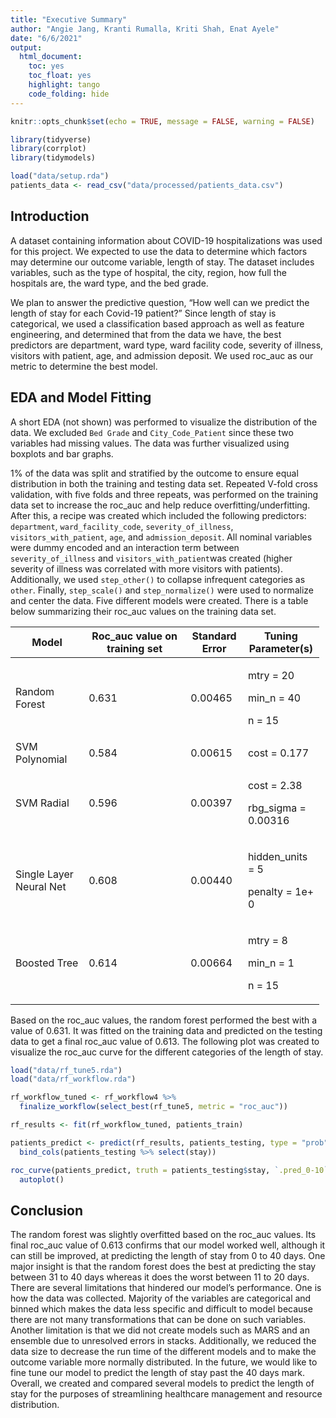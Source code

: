 ```yaml
---
title: "Executive Summary"
author: "Angie Jang, Kranti Rumalla, Kriti Shah, Enat Ayele"
date: "6/6/2021"
output:
  html_document:
    toc: yes
    toc_float: yes
    highlight: tango
    code_folding: hide
---
```


```r
knitr::opts_chunk$set(echo = TRUE, message = FALSE, warning = FALSE)
```

```r
library(tidyverse)
library(corrplot)
library(tidymodels)

load("data/setup.rda")
patients_data <- read_csv("data/processed/patients_data.csv")
```

## Introduction

A dataset containing information about COVID-19 hospitalizations was used for this project. We expected to use the data to determine which factors may determine our outcome variable, length of stay. The dataset includes variables, such as the type of hospital, the city, region, how full the hospitals are, the ward type, and the bed grade. 

We plan to answer the predictive question, “How well can we predict the length of stay for each Covid-19 patient?” Since length of stay is categorical, we used a classification based approach as well as feature engineering, and determined that from the data we have, the best predictors are department, ward type, ward facility code, severity of illness, visitors with patient, age, and admission deposit. We used roc_auc as our metric to determine the best model. 

## EDA and Model Fitting

A short EDA (not shown) was performed to visualize the distribution of the data. We excluded `Bed Grade` and `City_Code_Patient` since these two variables had missing values. The data was further visualized using boxplots and bar graphs. 

1% of the data was split and stratified by the outcome to ensure equal distribution in both the training and testing data set. Repeated V-fold cross validation, with five folds and three repeats, was performed on the training data set to increase the roc_auc and help reduce overfitting/underfitting. After this, a recipe was created which included the following predictors: `department`, `ward_facility_code`, `severity_of_illness`, `visitors_with_patient`, `age`, and `admission_deposit`. All nominal variables were dummy encoded and an interaction term between `severity_of_illness` and `visitors_with_patient`was created (higher severity of illness was correlated with more visitors with patients).  Additionally, we used `step_other()` to collapse infrequent categories as `other`. Finally, `step_scale()` and `step_normalize()` were used to normalize and center the data.
Five different models were created. There is a table below summarizing their roc_auc values on the training data set.

+-------------------------+-----------------------------------+--------------------+-------------------------+
| **Model**               | **Roc_auc value on training set** | **Standard Error** | **Tuning Parameter(s)** |
+=========================+===================================+====================+=========================+
| Random Forest           | 0.631                             | 0.00465            | mtry = 20               |
|                         |                                   |                    |                         |
|                         |                                   |                    | min_n = 40              |
|                         |                                   |                    |                         |
|                         |                                   |                    | n = 15                  |
+-------------------------+-----------------------------------+--------------------+-------------------------+
| SVM Polynomial          | 0.584                             | 0.00615            | cost = 0.177            |
+-------------------------+-----------------------------------+--------------------+-------------------------+
| SVM Radial              | 0.596                             | 0.00397            | cost = 2.38             |
|                         |                                   |                    |                         |
|                         |                                   |                    | rbg_sigma = 0.00316     |
+-------------------------+-----------------------------------+--------------------+-------------------------+
| Single Layer Neural Net | 0.608                             | 0.00440            | hidden_units = 5        |
|                         |                                   |                    |                         |
|                         |                                   |                    | penalty = 1e+ 0         |
+-------------------------+-----------------------------------+--------------------+-------------------------+
| Boosted Tree            | 0.614                             | 0.00664            | mtry = 8                |
|                         |                                   |                    |                         |
|                         |                                   |                    | min_n = 1               |
|                         |                                   |                    |                         |
|                         |                                   |                    | n = 15                  |
+-------------------------+-----------------------------------+--------------------+-------------------------+

Based on the roc_auc values, the random forest performed the best with a value of 0.631. It was fitted on the training data and predicted on the testing data to get a final roc_auc value of 0.613. The following plot was created to visualize the roc_auc curve for the different categories of the length of stay.

```r
load("data/rf_tune5.rda")
load("data/rf_workflow.rda")

rf_workflow_tuned <- rf_workflow4 %>%
  finalize_workflow(select_best(rf_tune5, metric = "roc_auc"))

rf_results <- fit(rf_workflow_tuned, patients_train)

patients_predict <- predict(rf_results, patients_testing, type = "prob") %>%
  bind_cols(patients_testing %>% select(stay))

roc_curve(patients_predict, truth = patients_testing$stay, `.pred_0-10`, `.pred_11-20`, `.pred_21-30`, `.pred_31-40`) %>% 
  autoplot()
```


## Conclusion
  
  The random forest was slightly overfitted based on the roc_auc values. Its final roc_auc value of 0.613 confirms that our model worked well, although it can still be improved, at predicting the length of stay from 0 to 40 days. One major insight is that the random forest does the best at predicting the stay between 31 to 40 days whereas it does the worst between 11 to 20 days. 
There are several limitations that hindered our model’s performance. One is how the data was collected. Majority of the variables are categorical and binned which makes the data less specific and difficult to model because there are not many transformations that can be done on such variables. Another limitation is that we did not create models such as MARS and an ensemble due to unresolved errors in stacks. Additionally, we reduced the data size to decrease the run time of the different models and to make the outcome variable more normally distributed. In the future, we would like to fine tune our model to predict the length of stay past the 40 days mark. Overall, we created and compared several models to predict the length of stay for the purposes of streamlining healthcare management and resource distribution. 
